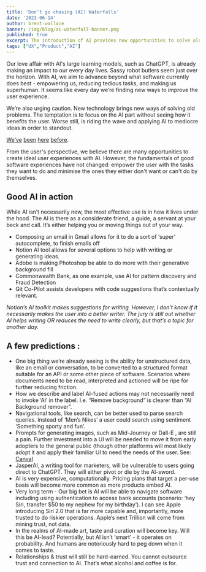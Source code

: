 ```yaml
---
title: 'Don’t go chasing (AI) Waterfalls'
date: '2023-06-14'
author: brent-wallace
banner: /img/blog/ai-waterfall-banner.png
published: true
excerpt: The introduction of AI provides new opportunities to solve old problems. But the focus should always be on what’s good for the user - AI or not.
tags: ["UX","Product","AI"]
---
```


Our love affair with AI's large learning models, such as ChatGPT, is already making an impact to our every day lives. Sassy robot butlers seem just over the horizon. With AI, we aim to advance beyond what software currently does best - empowering us, reducing tedious tasks, and making us superhuman. It seems like every day we’re finding new ways to improve the user experience.   



We’re also urging caution. New technology brings new ways of solving old problems. The temptation is to focus on the AI part without seeing how it benefits the user. Worse still, is riding the wave and applying AI to mediocre ideas in order to standout. 

 

[We’ve](https://www.pcmag.com/how-to/how-to-disable-bixby-on-your-samsung-phone) [been](https://www.shavershop.com.au/oral-b/genius-ai-electric-toothbrush-with-3-replacement-heads--and-smart-travel-case-black-010597.html) [here](https://en.wikipedia.org/wiki/Long_Blockchain_Corp) [before](https://en.wikipedia.org/wiki/Pets.com). 

From the user's perspective, we believe there are many opportunities to create ideal user experiences with AI. However, the fundamentals of good software experiences have not changed: empower the user with the tasks they want to do and minimise the ones they either don't want or can't do by themselves.

## Good AI in action

While AI isn’t necessarily new, the most effective use is in how it lives under the hood. The AI is there as a considerate friend, a guide, a servant at your beck and call. It’s either helping you or moving things out of your way. 

- Composing an email in Gmail allows for it to do a sort of ‘super’ autocomplete, to finish emails off
- Notion AI tool allows for several options to help with writing or generating ideas.
- Adobe is making Photoshop be able to do more with their generative background fill
- Commonwealth Bank, as one example, use AI for pattern discovery and Fraud Detection
- Git Co-Pilot assists developers with code suggestions that’s contextually relevant.

*Notion’s AI toolkit makes suggestions for writing. However, I don’t know if it necessarily makes the user into a better writer. The jury is still out whether AI helps writing OR reduces the need to write clearly, but that’s a topic for another day.* 

## A few predictions : 

- One big thing we’re already seeing is the ability for unstructured data, like an email or conversation, to be converted to a structured format suitable for an API or some other piece of software. Scenarios where documents need to be read, interpreted and actioned will be ripe for further reducing friction.
- How we describe and label AI-fused actions may not necessarily need to invoke ‘AI’ in the label. I.e. “Remove background” is clearer than “AI Background remover”.
- Navigational tools, like search, can be better used to parse search queries. Instead of ‘Men’s Nikes’ a user could search using sentiment ‘Something sporty and fun’.
- Prompts for generating images, such as Mid-Journey or Dall-E , are still a pain. Further investment into a UI will be needed to move it from early adopters to the general public (though other platforms will most likely adopt it and apply their familiar UI to need the needs of the user. See: [Canva](https://www.canva.com/magic-write/))
- JasperAI, a writing tool for marketers, will be vulnerable to users going direct to ChatGPT. They will either pivot or die by the AI-sword.
- AI is very expensive, computationally. Pricing plans that target a per-use basis will become  more common as more products embed AI.
- Very long term - Our big bet is AI will be able to navigate software including using authentication to access bank accounts (scenario: ‘hey Siri, transfer $50 to my nephew for my birthday’). I can see Apple introducing Siri 2.0 that is far more capable and, importantly, more trusted to do riskier operations. Apple’s next Trillion will come from mining trust, not data.
- In the realms of AI-made art, taste and curation will become key. Will this be AI-lead? Potentially, but AI isn’t ‘smart’ - it operates on probability. And humans are notoriously hard to peg down when it comes to taste.
- Relationships & trust will still be hard-earned. You cannot outsource trust and connection to AI. That’s what alcohol and coffee is for.
